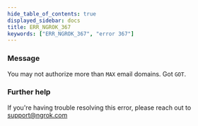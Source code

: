 ```yaml
---
hide_table_of_contents: true
displayed_sidebar: docs
title: ERR_NGROK_367
keywords: ["ERR_NGROK_367", "error 367"]
---
```


### Message

You may not authorize more than `MAX` email domains. Got `GOT`.

### Further help

If you're having trouble resolving this error, please reach out to [support@ngrok.com](mailto:support@ngrok.com?subject=Help%20with%20ERR_NGROK_367)
